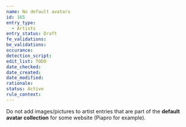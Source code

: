 ```yaml
---
name: No default avatars
id: 165
entry_type:
  - Artists
entry_status: Draft
fe_validations:
be_validations:
occurance:
detection_script:
edit_list: TODO
date_checked:
date_created:
date_modified:
rationale:
status: Active
rule_context:
---
```


Do not add images/pictures to artist entries that are part of the **default avatar collection** for some website (Piapro for example). 